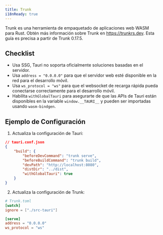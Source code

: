 ```yaml
---
title: Trunk
i18nReady: true
---
```


Trunk es una herramienta de empaquetado de aplicaciones web WASM para Rust. Obtén más información sobre Trunk en https://trunkrs.dev. Esta guía es precisa a partir de Trunk 0.17.5.

## Checklist

- Usa SSG, Tauri no soporta oficialmente soluciones basadas en el servidor.
- Usa `address = "0.0.0.0"` para que el servidor web esté disponible en la red para el desarrollo móvil.
- Usa `ws_protocol = "ws"` para que el websocket de recarga rápida pueda conectarse correctamente para el desarrollo móvil.
- Habilita `withGlobalTauri` para asegurarte de que las APIs de Tauri están disponibles en la variable `window.__TAURI__` y pueden ser importadas usando `wasm-bindgen`.

## Ejemplo de Configuración

1. Actualiza la configuración de Tauri:

```json
// tauri.conf.json
{
	"build": {
		"beforeDevCommand": "trunk serve",
		"beforeBuildCommand": "trunk build",
		"devPath": "http://localhost:8080",
		"distDir": "../dist",
		"withGlobalTauri": true
	}
}
```

2. Actualiza la configuración de Trunk:

```toml
# Trunk.toml
[watch]
ignore = ["./src-tauri"]

[serve]
address = "0.0.0.0"
ws_protocol = "ws"
```
